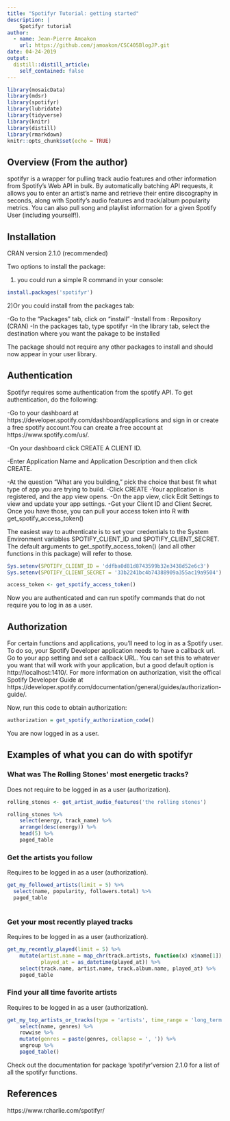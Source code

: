 ```yaml
---
title: "Spotifyr Tutorial: getting started"
description: |
    Spotifyr tutorial
author:
  - name: Jean-Pierre Amoakon
    url: https://github.com/jamoakon/CSC405BlogJP.git
date: 04-24-2019
output:
  distill::distill_article:
    self_contained: false
---
```


```r
library(mosaicData)
library(mdsr)
library(spotifyr)
library(lubridate)
library(tidyverse)
library(knitr)
library(distill)
library(rmarkdown)
knitr::opts_chunk$set(echo = TRUE)
```

## Overview (From the author)

spotifyr is a wrapper for pulling track audio features and other information from Spotify’s Web API in bulk. By automatically batching API requests, it allows you to enter an artist’s name and retrieve their entire discography in seconds, along with Spotify’s audio features and track/album popularity metrics. You can also pull song and playlist information for a given Spotify User (including yourself!).

## Installation

CRAN version 2.1.0 (recommended)

Two options to install the package:

1) you could run a simple R command in your console:

```r
install.packages('spotifyr')
```

2)Or you could install from the packages tab:

 -Go to the “Packages” tab, click on "install"
 -Install from : Repository (CRAN)
 -In the packages tab, type spotifyr
 -In the library tab, select the destination where you want the pakage to be      installed
 
The package should not require any other packages to install and should now appear in your user library.

## Authentication

Spotifyr requires some authentication from the spotify API. To get authentication, do the following:

-Go to your dashboard at https://developer.spotify.com/dashboard/applications and sign in or create a free spotify account.You can create a free account at https://www.spotify.com/us/.

-On your dashboard click CREATE A CLIENT ID.

-Enter Application Name and Application Description and then click CREATE.

-At the question “What are you building," pick the choice that best fit what type of app you are trying to build.
-Click CREATE
-Your application is registered, and the app view opens.
-On the app view, click Edit Settings to view and update your app settings.
-Get your Client ID and Client Secret. Once you have those, you can pull your access token into R with get_spotify_access_token()

The easiest way to authenticate is to set your credentials to the System Environment variables SPOTIFY_CLIENT_ID and SPOTIFY_CLIENT_SECRET. The default arguments to get_spotify_access_token() (and all other functions in this package) will refer to those.

```r
Sys.setenv(SPOTIFY_CLIENT_ID = 'ddfba0d81d8743599b32e3438d52e6c3')
Sys.setenv(SPOTIFY_CLIENT_SECRET = '33b2241bc4b74388909a355ac19a9504')

access_token <- get_spotify_access_token()
```

Now you are authenticated and can run spotify commands that do not require you to log in as a user.

## Authorization

For certain functions and applications, you’ll need to log in as a Spotify user. To do so, your Spotify Developer application needs to have a callback url. Go to your app setting and set a callback URL. You can set this to whatever you want that will work with your application, but a good default option is http://localhost:1410/. For more information on authorization, visit the offical Spotify Developer Guide at https://developer.spotify.com/documentation/general/guides/authorization-guide/.

Now, run this code to obtain authorization:

```r
authorization = get_spotify_authorization_code()
```

You are now logged in as a user.

## Examples of what you can do with spotifyr

### What was The Rolling Stones’ most energetic tracks?

Does not require to be logged in as a user (authorization).

```r
rolling_stones <- get_artist_audio_features('the rolling stones')
```

```r
rolling_stones %>% 
    select(energy, track_name) %>%
    arrange(desc(energy)) %>%
    head(5) %>% 
    paged_table
```

### Get the artists you follow

Requires to be logged in as a user (authorization).

```r
get_my_followed_artists(limit = 5) %>%
  select(name, popularity, followers.total) %>% 
  paged_table
  
```


### Get your most recently played tracks

Requires to be logged in as a user (authorization).

```r
get_my_recently_played(limit = 5) %>% 
    mutate(artist.name = map_chr(track.artists, function(x) x$name[1]),
           played_at = as_datetime(played_at)) %>% 
    select(track.name, artist.name, track.album.name, played_at) %>% 
    paged_table
```

### Find your all time favorite artists

Requires to be logged in as a user (authorization).

```r
get_my_top_artists_or_tracks(type = 'artists', time_range = 'long_term', limit = 5) %>% 
    select(name, genres) %>% 
    rowwise %>% 
    mutate(genres = paste(genres, collapse = ', ')) %>% 
    ungroup %>% 
    paged_table()
```

Check out the documentation for package 'spotifyr'version 2.1.0 for a list of all the spotifyr functions.

## References {.appendix}

https://www.rcharlie.com/spotifyr/